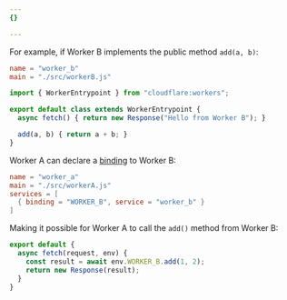 ```yaml
---
{}

---
```


For example, if Worker B implements the public method `add(a, b)`:


<WranglerConfig>

```toml
name = "worker_b"
main = "./src/workerB.js"
```

</WranglerConfig>

```js
import { WorkerEntrypoint } from "cloudflare:workers";

export default class extends WorkerEntrypoint {
  async fetch() { return new Response("Hello from Worker B"); }

  add(a, b) { return a + b; }
}
```

Worker A can declare a [binding](/workers/runtime-apis/bindings) to Worker B:



<WranglerConfig>

```toml
name = "worker_a"
main = "./src/workerA.js"
services = [
  { binding = "WORKER_B", service = "worker_b" }
]
```

</WranglerConfig>

Making it possible for Worker A to call the `add()` method from Worker B:

```js
export default {
  async fetch(request, env) {
    const result = await env.WORKER_B.add(1, 2);
    return new Response(result);
  }
}
```
